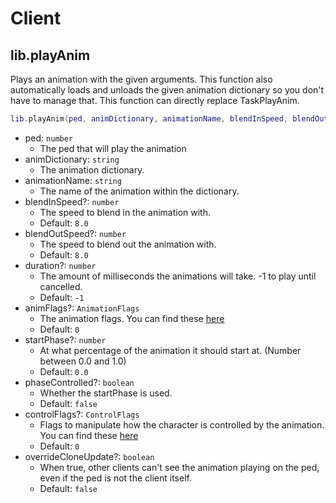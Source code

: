 # Client

## lib.playAnim

Plays an animation with the given arguments. This function also automatically loads and unloads the given animation dictionary so you don't have to manage that.
This function can directly replace TaskPlayAnim.

```lua
lib.playAnim(ped, animDictionary, animationName, blendInSpeed, blendOutSpeed, duration, animFlags, startPhase, phaseControlled, controlFlags, overrideCloneUpdate)
```

- ped: `number`
  - The ped that will play the animation
- animDictionary: `string`
  - The animation dictionary.
- animationName: `string`
  - The name of the animation within the dictionary.
- blendInSpeed?: `number`
  - The speed to blend in the animation with.
  - Default: `8.0`
- blendOutSpeed?: `number`
  - The speed to blend out the animation with.
  - Default: `8.0`
- duration?: `number`
  - The amount of milliseconds the animations will take. -1 to play until cancelled.
  - Default: `-1`
- animFlags?: `AnimationFlags`
  - The animation flags. You can find these [here](https://github.com/overextended/ox_lib/blob/master/imports/playAnim/client.lua#L1-L33)
  - Default: `0`
- startPhase?: `number`
  - At what percentage of the animation it should start at. (Number between 0.0 and 1.0)
  - Default: `0.0`
- phaseControlled?: `boolean`
  - Whether the startPhase is used.
  - Default: `false`
- controlFlags?: `ControlFlags`
  - Flags to manipulate how the character is controlled by the animation. You can find these [here](https://github.com/overextended/ox_lib/blob/master/imports/playAnim/client.lua#L35-L50)
  - Default: `0`
- overrideCloneUpdate?: `boolean`
  - When true, other clients can't see the animation playing on the ped, even if the ped is not the client itself.
  - Default: `false`
